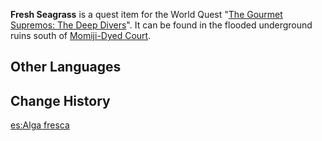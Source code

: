 {{Item Infobox
|id           = 101519
|image        = Item Seagrass.png
|type         = Quest Items
|description  = Fresh [[Seagrass]]. It looks like it would make a good meal.
|source1      = [[The Gourmet Supremos: The Deep Divers]]
|related_type = Variant
|related_item = Seagrass
}}
'''Fresh Seagrass''' is a quest item for the World Quest "[[The Gourmet Supremos: The Deep Divers]]". It can be found in the flooded underground ruins south of [[Momiji-Dyed Court]].

==Other Languages==
{{Other Languages
|default_hidden = 1
|en      = Fresh Seagrass
|zhs     = 新鲜的海草
|zhs_rm  = Xīnxiān dì Hǎicǎo
|zht     = 新鮮的海草
|zht_rm  = Xīnxiān dì Hǎicǎo
|ja      = 新鮮な海草
|ja_rm   = Shinsen na Kaisou
|ko      = 신선한 해초
|ko_rm   = Sinseonhan Haecho
|es      = Alga fresca
|fr      = Herbe marine fraîche
|ru      = Свежие водоросли
|th      = Seagrass สด ๆ
|th_rm   = Seagrass Sot-Sot
|vi      = Rong Biển Tươi
|de      = Frisches Seegras
|id      = Seagrass Segar
|pt      = Erva Marinha Fresca
|tr      = Taze Yosun
|it      = Alga fresca
}}

==Change History==
{{Change History|2.0}}

[[es:Alga fresca]]